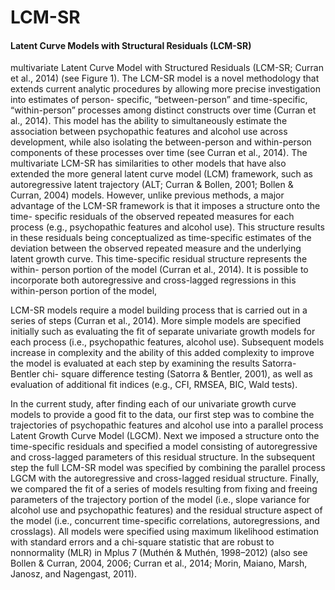 # LCM-SR {.unnumbered}

#### Latent Curve Models with Structural Residuals (LCM-SR)

multivariate Latent Curve Model with Structured Residuals (LCM-SR; Curran et al., 2014) (see Figure 1). The LCM-SR model is a novel methodology that extends current analytic procedures by allowing more precise investigation into estimates of person- specific, "between-person" and time-specific, "within-person" processes among distinct constructs over time (Curran et al., 2014). This model has the ability to simultaneously estimate the association between psychopathic features and alcohol use across development, while also isolating the between-person and within-person components of these processes over time (see Curran et al., 2014). The multivariate LCM-SR has similarities to other models that have also extended the more general latent curve model (LCM) framework, such as autoregressive latent trajectory (ALT; Curran & Bollen, 2001; Bollen & Curran, 2004) models. However, unlike previous methods, a major advantage of the LCM-SR framework is that it imposes a structure onto the time- specific residuals of the observed repeated measures for each process (e.g., psychopathic features and alcohol use). This structure results in these residuals being conceptualized as time-specific estimates of the deviation between the observed repeated measure and the underlying latent growth curve. This time-specific residual structure represents the within- person portion of the model (Curran et al., 2014). It is possible to incorporate both autoregressive and cross-lagged regressions in this within-person portion of the model,

LCM-SR models require a model building process that is carried out in a series of steps (Curran et al., 2014). More simple models are specified initially such as evaluating the fit of separate univariate growth models for each process (i.e., psychopathic features, alcohol use). Subsequent models increase in complexity and the ability of this added complexity to improve the model is evaluated at each step by examining the results Satorra-Bentler chi- square difference testing (Satorra & Bentler, 2001), as well as evaluation of additional fit indices (e.g., CFI, RMSEA, BIC, Wald tests).

In the current study, after finding each of our univariate growth curve models to provide a good fit to the data, our first step was to combine the trajectories of psychopathic features and alcohol use into a parallel process Latent Growth Curve Model (LGCM). Next we imposed a structure onto the time-specific residuals and specified a model consisting of autoregressive and cross-lagged parameters of this residual structure. In the subsequent step the full LCM-SR model was specified by combining the parallel process LGCM with the autoregressive and cross-lagged residual structure. Finally, we compared the fit of a series of models resulting from fixing and freeing parameters of the trajectory portion of the model (i.e., slope variance for alcohol use and psychopathic features) and the residual structure aspect of the model (i.e., concurrent time-specific correlations, autoregressions, and crosslags). All models were specified using maximum likelihood estimation with standard errors and a chi-square statistic that are robust to nonnormality (MLR) in Mplus 7 (Muthén & Muthén, 1998--2012) (also see Bollen & Curran, 2004, 2006; Curran et al., 2014; Morin, Maiano, Marsh, Janosz, and Nagengast, 2011).
